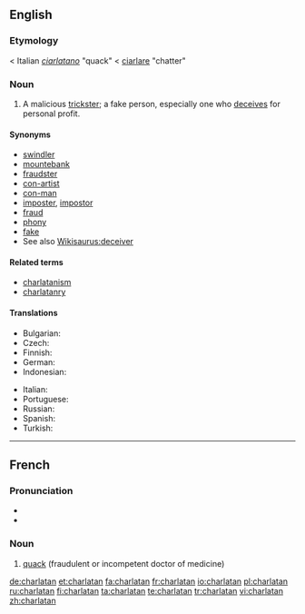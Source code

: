{{also|charlatán}}
==English==

===Etymology===
< Italian ''[[ciarlatano]]'' "quack" < [[ciarlare]] "chatter"

===Noun===
{{en-noun}}

# A malicious [[trickster]]; a fake person, especially one who [[deceive|deceives]] for personal profit.

====Synonyms====
* [[swindler]]
* [[mountebank]]
* [[fraudster]]
* [[con-artist]]
* [[con-man]]
* [[imposter]], [[impostor]]
* [[fraud]]
* [[phony]]
* [[fake]]
* See also [[Wikisaurus:deceiver]]

====Related terms====
* [[charlatanism]]
* [[charlatanry]]

====Translations====
{{trans-top|malicious trickster}}
* Bulgarian: {{t|bg|шарлатанин|m|sc=Cyrl}}
* Czech: {{t-|cs|šarlatán|m}}
* Finnish: {{t+|fi|huijari}}
* German: {{t+|de|Scharlatan|m}}
* Indonesian: {{t|id|penipu|xs=Indonesian}}
{{trans-mid}}
* Italian: {{t+|it|ciarlatano|m}}
* Portuguese: {{t|pt|charlatão|m}}
* Russian: {{t|ru|шарлатан|m|sc=Cyrl|tr=šarlatán}}
* Spanish: {{t-|es|charlatán|m}}
* Turkish: {{t|tr|sarlatan}}
{{trans-bottom}}

----

==French==

===Pronunciation===
* {{IPA|/ʃaʁ.la.tɑ̃/|lang=fr}}
* {{audio|Fr-charlatan.ogg|charlatan}}

===Noun===
{{infl|fr|noun|g=m}}

# [[quack]] (fraudulent or incompetent doctor of medicine)

{{tbot entry|French|quack|2008|April|fr}}

[[de:charlatan]]
[[et:charlatan]]
[[fa:charlatan]]
[[fr:charlatan]]
[[io:charlatan]]
[[pl:charlatan]]
[[ru:charlatan]]
[[fi:charlatan]]
[[ta:charlatan]]
[[te:charlatan]]
[[tr:charlatan]]
[[vi:charlatan]]
[[zh:charlatan]]